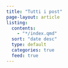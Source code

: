 ```yaml
---
title: "Tutti i post"
page-layout: article
listing:
  contents:
    - "*/index.qmd"
  sort: "date desc"
  type: default
  categories: true
  feed: true
---
```

